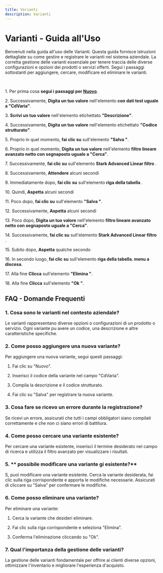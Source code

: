 ```yaml
---
title: Varianti
description: Varianti
---
```

# Varianti \- Guida all\'Uso

Benvenuti nella guida all\'uso delle Varianti\. Questa guida fornisce istruzioni dettagliate su come gestire e registrare le varianti nel sistema aziendale\. La corretta gestione delle varianti  essenziale per tenere traccia delle diverse configurazioni e opzioni dei prodotti o servizi offerti\. Segui i passaggi sottostanti per aggiungere\, cercare\, modificare ed eliminare le varianti\.

&nbsp;

1\. Per prima cosa **segui i passaggi per [Nuovo](/docs/Z_Operazioni%20base/Nuovo)**\.

2\. Successivamente\, **Digita un tuo valore** nell\'elemento **con dati test uguale a \"CdVaria\"**\.

3\. **Scrivi un tuo valore** nell\'elemento etichettato **\"Descrizione\"**\.

4\. Successivamente\, **Digita un tuo valore** nell\'elemento etichettato **\"Codice strutturato\"**\.

5\. Proprio in quel momento\, **fai clic su** sull\'elemento **\"Salva \"**\.

6\. Proprio in quel momento\, **Digita un tuo valore** nell\'elemento **filtro lineare avanzato netto con segnaposto uguale a \"Cerca\"**\.

7\. Successivamente\, **fai clic su** sull\'elemento **Stark Advanced Linear filtro** \.

8\. Successivamente\, **Attendere** alcuni secondi

9\. Immediatamente dopo\, **fai clic su** sull\'elemento **riga della tabella** \.

10\. Quindi\, **Aspetta** alcuni secondi

11\. Poco dopo\, **fai clic su** sull\'elemento **\"Salva \"**\.

12\. Successivamente\, **Aspetta** alcuni secondi

13\. Poco dopo\, **Digita un tuo valore** nell\'elemento **filtro lineare avanzato netto con segnaposto uguale a \"Cerca\"**\.

14\. Successivamente\, **fai clic su** sull\'elemento **Stark Advanced Linear filtro** \.

15\. Subito dopo\, **Aspetta** qualche secondo

16\. In secondo luogo\, **fai clic su** sull\'elemento **riga della tabella\. menu a discesa**\.

17\. Alla fine **Clicca** sull\'elemento **\"Elimina \"**\.

18\. Alla fine **Clicca** sull\'elemento **\"Ok \"**\.

## FAQ \- Domande Frequenti

### 1\. **Cosa sono le varianti nel contesto aziendale\?**

Le varianti rappresentano diverse opzioni o configurazioni di un prodotto o servizio\. Ogni variante pu avere un codice\, una descrizione e altre caratteristiche specifiche\.

### 2\. **Come posso aggiungere una nuova variante\?**

Per aggiungere una nuova variante\, segui questi passaggi\:

1. Fai clic su \"Nuovo\"\.

2. Inserisci il codice della variante nel campo \"CdVaria\"\.

3. Compila la descrizione e il codice strutturato\.

4. Fai clic su \"Salva\" per registrare la nuova variante\.

### 3\. **Cosa fare se ricevo un errore durante la registrazione\?**

Se ricevi un errore\, assicurati che tutti i campi obbligatori siano compilati correttamente e che non ci siano errori di battitura\.

### 4\. **Come posso cercare una variante esistente\?**

Per cercare una variante esistente\, inserisci il termine desiderato nel campo di ricerca e utilizza il filtro avanzato per visualizzare i risultati\.

### 5\. ** possibile modificare una variante gi esistente\?**

S\, puoi modificare una variante esistente\. Cerca la variante desiderata\, fai clic sulla riga corrispondente e apporta le modifiche necessarie\. Assicurati di cliccare su \"Salva\" per confermare le modifiche\.

### 6\. **Come posso eliminare una variante\?**

Per eliminare una variante\:

1. Cerca la variante che desideri eliminare\.

2. Fai clic sulla riga corrispondente e seleziona \"Elimina\"\.

3. Conferma l\'eliminazione cliccando su \"Ok\"\.

### 7\. **Qual  l\'importanza della gestione delle varianti\?**

La gestione delle varianti  fondamentale per offrire ai clienti diverse opzioni\, ottimizzare l\'inventario e migliorare l\'esperienza d\'acquisto\.